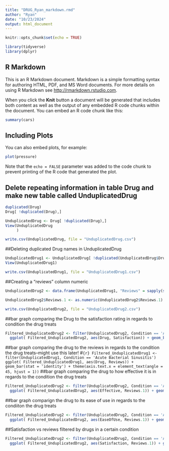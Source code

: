 ```yaml
---
title: "DRUG_Ryan_markdown.rmd"
author: "Ryan"
date: "10/23/2024"
output: html_document
---
```


```r
knitr::opts_chunk$set(echo = TRUE)
```
```r
library(tidyverse)
library(dplyr)
```

## R Markdown

This is an R Markdown document. Markdown is a simple formatting syntax for authoring HTML, PDF, and MS Word documents. For more details on using R Markdown see <http://rmarkdown.rstudio.com>.

When you click the **Knit** button a document will be generated that includes both content as well as the output of any embedded R code chunks within the document. You can embed an R code chunk like this:

```r
summary(cars)
```

## Including Plots

You can also embed plots, for example:

```r
plot(pressure)
```

Note that the `echo = FALSE` parameter was added to the code chunk to prevent printing of the R code that generated the plot.

## Delete repeating information in table Drug and make new table called UnduplicatedDrug
```r
duplicated(Drug)
Drug[ !duplicated(Drug),]

UnduplicatedDrug <- Drug[ !duplicated(Drug),]
View(UnduplicatedDrug
     )

write.csv(UnduplicatedDrug, file = "UnduplicatedDrug.csv")
```
##Deleting duplicated Drug names in UnduplicatedDrug
```r
UnduplicatedDrug1 <- UnduplicatedDrug[ !duplicated(UnduplicatedDrug$Drug), ]
View(UnduplicatedDrug1)

write.csv(UnduplicatedDrug1, file = "UnduplicatedDrug1.csv")
```

##Creating a "reviews" column numeric
```r
UnduplicatedDrug2 <- data.frame(UnduplicatedDrug1, "Reviews" = sapply(strsplit(UnduplicatedDrug1$Reviews, split = " ", fixed = TRUE), function (x) {x [1]}))

UnduplicatedDrug2$Reviews.1 <- as.numeric(UnduplicatedDrug2$Reviews.1)

write.csv(UnduplicatedDrug2, file = "UnduplicatedDrug2.csv")
```



##bar graph comparing the Drug to the satisfaction rating in regards to condition the drug treats
```r
Filtered_UnduplicatedDrug2 <- filter(UnduplicatedDrug2, Condition == 'Acute Bacterial Sinusitis')
  ggplot( Filtered_UnduplicatedDrug2, aes(Drug, Satisfaction)) + geom_bar(stat = 'identity') + theme(axis.text.x = element_text(angle = 45, hjust = 1)) 
```
##bar graph comparing the drug to the reviews in regards to the condition the drug treats--might use this later!
#```{r}
Filtered_UnduplicatedDrug1 <- filter(UnduplicatedDrug1, Condition == 'Acute Bacterial Sinusitis')
  ggplot( Filtered_UnduplicatedDrug1, aes(Drug, Reviews)) + geom_bar(stat = 'identity') + theme(axis.text.x = element_text(angle = 45, hjust = 1))
```
##bar graph comparing the drug to how effective it is in regards to the condition the drug treats
```r
Filtered_UnduplicatedDrug2 <- filter(UnduplicatedDrug2, Condition == 'Acute Bacterial Sinusitis')
  ggplot( Filtered_UnduplicatedDrug2, aes(Effective, Reviews.1)) + geom_point(aes( colour = factor(Drug)))
```
##bar graph comparign the drug to its ease of use in regards to the condiiton the drug treats
```r
Filtered_UnduplicatedDrug2 <- filter(UnduplicatedDrug2, Condition == 'Acute Bacterial Sinusitis')
  ggplot( Filtered_UnduplicatedDrug2, aes(EaseOfUse, Reviews.1)) + geom_point(aes( colour = factor(Drug)))
```

##Satisfaction vs reviews filtered by drugs in a certain condition
```r
Filtered_UnduplicatedDrug2 <- filter(UnduplicatedDrug2, Condition == 'Acute Bacterial Sinusitis')
  ggplot( Filtered_UnduplicatedDrug2, aes(Satisfaction, Reviews.1)) + geom_point(aes( colour = factor(Drug)))
```



